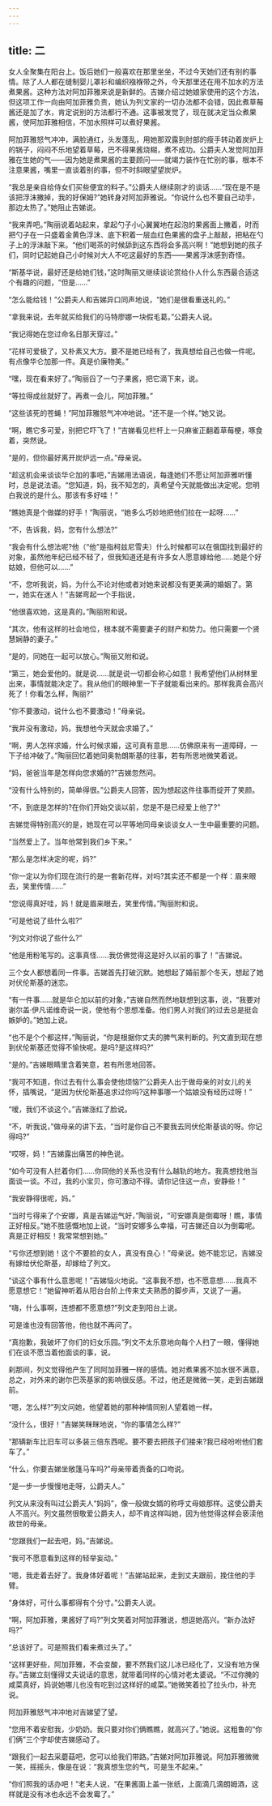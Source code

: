 ```yaml
---
---
---
```

title: 二
---




女人全聚集在阳台上。饭后她们一般喜欢在那里坐坐，不过今天她们还有别的事情。除了人人都在缝制婴儿罩衫和编织襁褓带之外，今天那里还在用不加水的方法煮果酱。这种方法对阿加菲雅来说是新鲜的。吉娣介绍过她娘家使用的这个方法，但这项工作一向由阿加菲雅负责，她认为列文家的一切办法都不会错，因此煮草莓酱还是加了水，肯定说别的方法都行不通。这事被发觉了，现在就决定当众煮果酱，使阿加菲雅相信，不加水照样可以煮好果酱。

阿加菲雅怒气冲冲，满脸通红，头发蓬乱，用她那双露到肘部的瘦手转动着炭炉上的锅子，闷闷不乐地望着草莓，巴不得果酱烧糊，煮不成功。公爵夫人发觉阿加菲雅在生她的气——因为她是煮果酱的主要顾问——就竭力装作在忙别的事，根本不注意果酱，嘴里一直谈着别的事，但不时斜眼望望炭炉。

“我总是亲自给侍女们买些便宜的料子。”公爵夫人继续刚才的谈话……“现在是不是该把浮沫撇掉，我的好保姆?”她转身对阿加菲雅说。“你说什么也不要自己动手，那边太热了。”她阻止吉娣说。

“我来弄吧。”陶丽说着站起来，拿起勺子小心翼翼地在起泡的果酱面上撇着，时而把勺子在一只盛着金黄色浮沫、底下积着一层血红色果酱的盘子上敲敲，把粘在勺子上的浮沫敲下来。“他们喝茶的时候舔到这东西将会多高兴啊！”她想到她的孩子们，同时记起她自己小时候对大人不吃这最好的东西——果酱浮沫感到奇怪。

“斯基华说，最好还是给她们钱，”这时陶丽又继续谈论赏给仆人什么东西最合适这个有趣的问题，“但是……”

“怎么能给钱！”公爵夫人和吉娣异口同声地说，“她们是很看重送礼的。”

“拿我来说，去年就买给我们的马特廖娜一块假毛葛。”公爵夫人说。

“我记得她在您过命名日那天穿过。”

“花样可爱极了，又朴素又大方。要不是她已经有了，我真想给自己也做一件呢。有点像华仑加那一件。真是价廉物美。”

“嘿，现在看来好了。”陶丽舀了一勺子果酱，把它滴下来，说。

“等拉得成丝就好了。再煮一会儿，阿加菲雅。”

“这些该死的苍蝇！”阿加菲雅怒气冲冲地说。“还不是一个样。”她又说。

“啊，瞧它多可爱，别把它吓飞了！”吉娣看见栏杆上一只麻雀正翻着草莓梗，啄食着，突然说。

“是的，但你最好离开炭炉远一点。”母亲说。

“趁这机会来谈谈华仑加的事吧，”吉娣用法语说，每逢她们不愿让阿加菲雅听懂时，总是说法语。“您知道，妈，我不知怎的，真希望今天就能做出决定呢。您明白我说的是什么。那该有多好哇！”

“瞧她真是个做媒的好手！”陶丽说，“她多么巧妙地把他们拉在一起呀……”

“不，告诉我，妈，您有什么想法?”

“我会有什么想法呢?他（“他”是指柯兹尼雪夫）什么时候都可以在俄国找到最好的对象，虽然他年纪已经不轻了，但我知道还是有许多女人愿意嫁给他……她是个好姑娘，但他可以……”

“不，您听我说，妈，为什么不论对他或者对她来说都没有更美满的婚姻了。第一，她实在迷人！”吉娣弯起一个手指说，

“他很喜欢她，这是真的。”陶丽附和说。

“其次，他有这样的社会地位，根本就不需要妻子的财产和势力。他只需要一个贤慧娴静的妻子。”

“是的，同她在一起可以放心。”陶丽又附和说。

“第三，她会爱他的。就是说……就是说一切都会称心如意！我希望他们从树林里出来，事情就能决定了。我从他们的眼神里一下子就能看出来的。那样我真会高兴死了！你看怎么样，陶丽?”

“你不要激动，说什么也不要激动！”母亲说。

“我并没有激动，妈。我想他今天就会求婚了。”

“啊，男人怎样求婚，什么时候求婚，这可真有意思……仿佛原来有一道障碍，一下子给冲破了。”陶丽回忆着她同奥勃朗斯基的往事，若有所思地微笑着说。

“妈，爸爸当年是怎样向您求婚的?”吉娣忽然问。

“没有什么特别的，简单得很。”公爵夫人回答，因为想起这件往事而绽开了笑颜。

“不，到底是怎样的?在你们开始交谈以前，您是不是已经爱上他了?”

吉娣觉得特别高兴的是，她现在可以平等地同母亲谈谈女人一生中最重要的问题。

“当然爱上了。当年他常到我们乡下来。”

“那么是怎样决定的呢，妈?”

“你一定以为你们现在流行的是一套新花样，对吗?其实还不都是一个样：眉来眼去，笑里传情……”

“您说得真好哇，妈！就是眉来眼去，笑里传情。”陶丽附和说。

“可是他说了些什么啦?”

“列文对你说了些什么?”

“他是用粉笔写的。这事真怪……我仿佛觉得这是好久以前的事了！”吉娣说。

三个女人都想着同一件事。吉娣首先打破沉默。她想起了婚前那个冬天，想起了她对伏伦斯基的迷恋。

“有一件事……就是华仑加以前的对象，”吉娣自然而然地联想到这事，说，“我要对谢尔盖·伊凡诺维奇说一说，使他有个思想准备。他们男人对我们的过去总是挺会嫉妒的。”她加上说。

“也不是个个都这样，”陶丽说，“你是根据你丈夫的脾气来判断的。列文直到现在想到伏伦斯基还觉得不愉快呢。是吗?是这样吗?”

“是的。”吉娣眼睛里含着笑意，若有所思地回答。

“我可不知道，你过去有什么事会使他烦恼?”公爵夫人出于做母亲的对女儿的关怀，插嘴说，“是因为伏伦斯基追求过你吗?这种事哪一个姑娘没有经历过呀！”

“嗳，我们不谈这个。”吉娣涨红了脸说。

“不，听我说，”做母亲的讲下去，“当时是你自己不要我去同伏伦斯基谈的呀。你记得吗?”

“哎呀，妈！”吉娣露出痛苦的神色说。

“如今可没有人拦着你们……你同他的关系也没有什么越轨的地方。我真想找他当面谈一谈。不过，我的小宝贝，你可激动不得。请你记住这一点，安静些！”

“我安静得很呢，妈。”

“当时亏得来了个安娜，真是吉娣运气好，”陶丽说，“可安娜真是倒霉呀！瞧，事情正好相反。”她不胜感慨地加上说，“当时安娜多么幸福，可吉娣还自以为倒霉呢。真是正好相反！我常常想到她。”

“亏你还想到她！这个不要脸的女人，真没有良心！”母亲说。她不能忘记，吉娣没有嫁给伏伦斯基，却嫁给了列文。

“谈这个事有什么意思呢！”吉娣恼火地说。“这事我不想，也不愿意想……我真不愿意想它！”她留神听着从阳台台阶上传来丈夫熟悉的脚步声，又说了一遍。

“嗨，什么事啊，连想都不愿意想?”列文走到阳台上说。

可是谁也没有回答他，他也就不再问了。

“真抱歉，我破坏了你们的妇女乐园。”列文不太乐意地向每个人扫了一眼，懂得她们在谈不愿当着他面谈的事，说。

刹那间，列文觉得他产生了同阿加菲雅一样的感情。她对煮果酱不加水很不满意，总之，对外来的谢尔巴茨基家的影响很反感。不过，他还是微微一笑，走到吉娣跟前。

“嗯，怎么样?”列文问她，他望着她的那种神情同别人望着她一样。

“没什么，很好！”吉娣笑眯眯地说，“你的事情怎么样?”

“那辆新车比旧车可以多装三倍东西呢。要不要去把孩子们接来?我已经吩咐他们套车了。”

“什么，你要吉娣坐敞篷马车吗?”母亲带着责备的口吻说。

“是一步一步慢慢地走呀，公爵夫人。”

列文从来没有叫过公爵夫人“妈妈”，像一般做女婿的称呼丈母娘那样。这使公爵夫人不高兴。列文虽然很敬爱公爵夫人，却不肯这样叫她，因为他觉得这样会亵渎他故世的母亲。

“您跟我们一起去吧，妈。”吉娣说。

“我可不愿意看到这样的轻举妄动。”

“嗯，我走着去好了。我身体好着呢！”吉娣站起来，走到丈夫跟前，挽住他的手臂。

“身体好，可什么事都得有个分寸。”公爵夫人说。

“啊，阿加菲雅，果酱好了吗?”列文笑着对阿加菲雅说，想逗她高兴。“新办法好吗?”

“总该好了。可是照我们看来煮过头了。”

“这样更好些，阿加菲雅，不会变酸，要不然我们这儿冰已经化了，又没有地方保存。”吉娣立刻懂得丈夫说话的意思，就带着同样的心情对老太婆说。“不过你腌的咸菜真好，妈说她哪儿也没有吃到过这样好的咸菜。”她微笑着拉了拉头巾，补充说。

阿加菲雅怒气冲冲地对吉娣望了望。

“您用不着安慰我，少奶奶。我只要对你们俩瞧瞧，就高兴了。”她说。这粗鲁的“你们俩”三个字却使吉娣感动了。

“跟我们一起去采蘑菇吧，您可以给我们带路。”吉娣对阿加菲雅说。阿加菲雅微微一笑，摇摇头，像是在说：“我真想生您的气，可是生不起来。”

“你们照我的话办吧！”老夫人说，“在果酱面上盖一张纸，上面滴几滴朗姆酒，这样就是没有冰也永远不会发霉了。”
